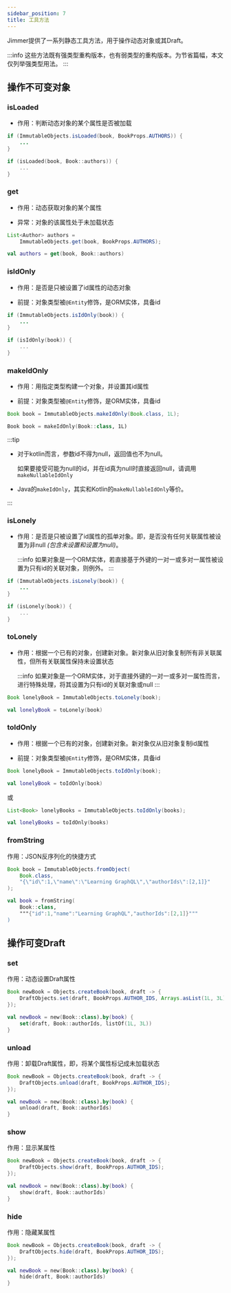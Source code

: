 ```yaml
---
sidebar_position: 7
title: 工具方法
---
```



Jimmer提供了一系列静态工具方法，用于操作动态对象或其Draft。

:::info
这些方法既有强类型重构版本，也有弱类型的重构版本。为节省篇幅，本文仅列举强类型用法。
:::

## 操作不可变对象

### isLoaded

-   作用：判断动态对象的某个属性是否被加载

<Tabs groupId="language">
<TabItem value="java" label="Java">

```java
if (ImmutableObjects.isLoaded(book, BookProps.AUTHORS)) {
    ...
}
```

</TabItem>
<TabItem value="kotlin" label="Kotlin">

```kotlin
if (isLoaded(book, Book::authors)) {
    ...
}
```

</TabItem>
</Tabs>

### get

-   作用：动态获取对象的某个属性

-   异常：对象的该属性处于未加载状态

<Tabs groupId="language">
<TabItem value="java" label="Java">

```java
List<Author> authors = 
    ImmutableObjects.get(book, BookProps.AUTHORS);
```

</TabItem>
<TabItem value="kotlin" label="Kotlin">

```kotlin
val authors = get(book, Book::authors)
```

</TabItem>
</Tabs>

### isIdOnly

-   作用：是否是只被设置了id属性的动态对象

-   前提：对象类型被`@Entity`修饰，是ORM实体，具备id

<Tabs groupId="language">
<TabItem value="java" label="Java">

```java
if (ImmutableObjects.isIdOnly(book)) {
    ...
}
```

</TabItem>
<TabItem value="kotlin" label="Kotlin">

```kotlin
if (isIdOnly(book)) {
    ...
}
```

</TabItem>
</Tabs>

### makeIdOnly

-   作用：用指定类型构建一个对象，并设置其id属性

-   前提：对象类型被`@Entity`修饰，是ORM实体，具备id

<Tabs groupId="language">
<TabItem value="java" label="Java">

```java
Book book = ImmutableObjects.makeIdOnly(Book.class, 1L);
```

</TabItem>
<TabItem value="kotlin" label="Kotlin">

```kotlin
Book book = makeIdOnly(Book::class, 1L)
```

</TabItem>
</Tabs>

:::tip
-   对于kotlin而言，参数id不得为null，返回值也不为null。

    如果要接受可能为null的id，并在id真为null时直接返回null，请调用`makeNullableIdOnly`

-   Java的`makeIdOnly`，其实和Kotlin的`makeNullableIdOnly`等价。

:::

### isLonely

-   作用：是否是只被设置了id属性的孤单对象。即，是否没有任何关联属性被设置为非null *(包含未设置和设置为null)*。

    :::info
    如果对象是一个ORM实体，若直接基于外键的一对一或多对一属性被设置为只有id的关联对象，则例外。
    :::

<Tabs groupId="language">
<TabItem value="java" label="Java">

```java
if (ImmutableObjects.isLonely(book)) {
    ...
}
```

</TabItem>
<TabItem value="kotlin" label="Kotlin">

```kotlin
if (isLonely(book)) {
    ...
}
```

</TabItem>
</Tabs>

### toLonely

-   作用：根据一个已有的对象，创建新对象。新对象从旧对象复制所有非关联属性，但所有关联属性保持未设置状态

    :::info
    如果对象是一个ORM实体，对于直接外键的一对一或多对一属性而言，进行特殊处理，将其设置为只有id的关联对象或null
    :::

<Tabs groupId="language">
<TabItem value="java" label="Java">

```java
Book lonelyBook = ImmutableObjects.toLonely(book);
```

</TabItem>
<TabItem value="kotlin" label="Kotlin">

```kotlin
val lonelyBook = toLonely(book)
```

</TabItem>
</Tabs>

### toIdOnly

-   作用：根据一个已有的对象，创建新对象。新对象仅从旧对象复制id属性

-   前提：对象类型被`@Entity`修饰，是ORM实体，具备id

<Tabs groupId="language">
<TabItem value="java" label="Java">

```java
Book lonelyBook = ImmutableObjects.toIdOnly(book);
```

</TabItem>
<TabItem value="kotlin" label="Kotlin">

```kotlin
val lonelyBook = toIdOnly(book)
```

</TabItem>
</Tabs>

或

<Tabs groupId="language">
<TabItem value="java" label="Java">

```java
List<Book> lonelyBooks = ImmutableObjects.toIdOnly(books);
```

</TabItem>
<TabItem value="kotlin" label="Kotlin">

```kotlin
val lonelyBooks = toIdOnly(books)
```

</TabItem>
</Tabs>

### fromString

作用：JSON反序列化的快捷方式

<Tabs groupId="language">
<TabItem value="java" label="Java">

```java
Book book = ImmutableObjects.fromObject(
    Book.class,
    "{\"id\":1,\"name\":\"Learning GraphQL\",\"authorIds\":[2,1]}"  
);
```

</TabItem>
<TabItem value="kotlin" label="Kotlin">

```kotlin
val book = fromString(
    Book::class,
    """{"id":1,"name":"Learning GraphQL","authorIds":[2,1]}"""
)
```

</TabItem>
</Tabs>

## 操作可变Draft

### set

作用：动态设置Draft属性

<Tabs groupId="language">
<TabItem value="java" label="Java">

```java
Book newBook = Objects.createBook(book, draft -> {
    DraftObjects.set(draft, BookProps.AUTHOR_IDS, Arrays.asList(1L, 3L));
});
```

</TabItem>
<TabItem value="kotlin" label="Kotlin">

```kotlin
val newBook = new(Book::class).by(book) {
    set(draft, Book::authorIds, listOf(1L, 3L))
}
```

</TabItem>
</Tabs>

### unload

作用：卸载Draft属性，即，将某个属性标记成未加载状态

<Tabs groupId="language">
<TabItem value="java" label="Java">

```java
Book newBook = Objects.createBook(book, draft -> {
    DraftObjects.unload(draft, BookProps.AUTHOR_IDS);
});
```

</TabItem>
<TabItem value="kotlin" label="Kotlin">

```kotlin
val newBook = new(Book::class).by(book) {
    unload(draft, Book::authorIds)
}
```

</TabItem>
</Tabs>

### show

作用：显示某属性

<Tabs groupId="language">
<TabItem value="java" label="Java">

```java
Book newBook = Objects.createBook(book, draft -> {
    DraftObjects.show(draft, BookProps.AUTHOR_IDS);
});
```

</TabItem>
<TabItem value="kotlin" label="Kotlin">

```kotlin
val newBook = new(Book::class).by(book) {
    show(draft, Book::authorIds)
}
```

</TabItem>
</Tabs>

### hide

作用：隐藏某属性

<Tabs groupId="language">
<TabItem value="java" label="Java">

```java
Book newBook = Objects.createBook(book, draft -> {
    DraftObjects.hide(draft, BookProps.AUTHOR_IDS);
});
```

</TabItem>
<TabItem value="kotlin" label="Kotlin">

```kotlin
val newBook = new(Book::class).by(book) {
    hide(draft, Book::authorIds)
}
```

</TabItem>
</Tabs>